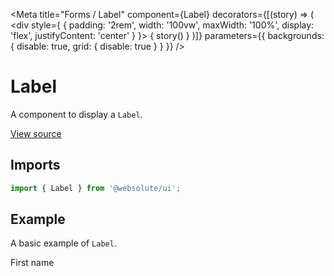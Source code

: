 
<Meta
  title="Forms / Label"
  component={Label}
  decorators={[(story) => (
    <div style={ { padding: '2rem', width: '100vw', maxWidth: '100%', display: 'flex', justifyContent: 'center' } }>
      { story() }
    </div>
  )]}
  parameters={{ backgrounds: { disable: true, grid: { disable: true } } }}
/>

# Label

A component to display a `Label`.

[View source](https://github.com/actarian/turbo-mono/tree/main/packages/ui/src/forms/label)

## Imports

```js
import { Label } from '@websolute/ui';
```

## Example

A basic example of `Label`.

<Canvas>
  <Story name="default">
    <div style={{ padding: '4rem', fontSize: '2rem', width: '100%', maxWidth: '500px' }}>
      <Field>
        <Label>First name</Label>
      </Field>
    </div>
  </Story>
</Canvas>
